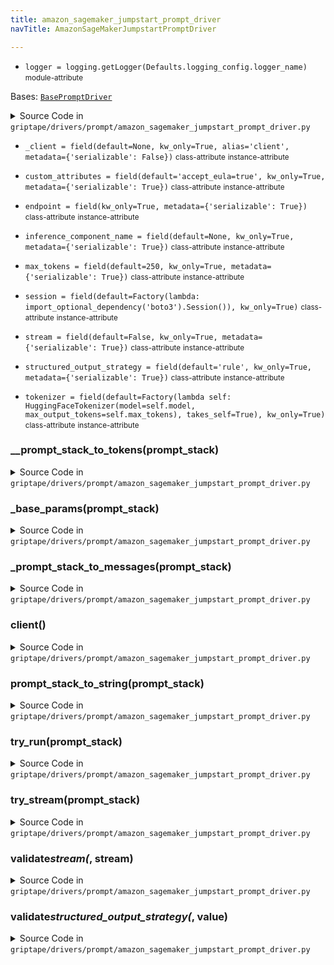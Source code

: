```yaml
---
title: amazon_sagemaker_jumpstart_prompt_driver
navTitle: AmazonSageMakerJumpstartPromptDriver

---
```


-   `logger = logging.getLogger(Defaults.logging_config.logger_name)` <small>module-attribute</small>  <span id="griptape.drivers.prompt.amazon_sagemaker_jumpstart_prompt_driver.logger"></span> 

<span id="griptape.drivers.prompt.amazon_sagemaker_jumpstart_prompt_driver.AmazonSageMakerJumpstartPromptDriver"></span>

Bases:
 [`BasePromptDriver`](./#griptape.drivers.prompt.BasePromptDriver "BasePromptDriver (griptape.drivers.prompt.BasePromptDriver)")

<details><summary>Source Code in <code>griptape&#47;drivers&#47;prompt&#47;amazon_sagemaker_jumpstart_prompt_driver.py</code></summary>

```python
@define
class AmazonSageMakerJumpstartPromptDriver(BasePromptDriver):
    session: boto3.Session = field(default=Factory(lambda: import_optional_dependency("boto3").Session()), kw_only=True)
    endpoint: str = field(kw_only=True, metadata={"serializable": True})
    custom_attributes: str = field(default="accept_eula=true", kw_only=True, metadata={"serializable": True})
    inference_component_name: Optional[str] = field(default=None, kw_only=True, metadata={"serializable": True})
    stream: bool = field(default=False, kw_only=True, metadata={"serializable": True})
    max_tokens: int = field(default=250, kw_only=True, metadata={"serializable": True})
    tokenizer: HuggingFaceTokenizer = field(
        default=Factory(
            lambda self: HuggingFaceTokenizer(model=self.model, max_output_tokens=self.max_tokens),
            takes_self=True,
        ),
        kw_only=True,
    )
    structured_output_strategy: StructuredOutputStrategy = field(
        default="rule", kw_only=True, metadata={"serializable": True}
    )
    _client: Optional[Any] = field(default=None, kw_only=True, alias="client", metadata={"serializable": False})

    @structured_output_strategy.validator  # pyright: ignore[reportAttributeAccessIssue, reportOptionalMemberAccess]
    def validate_structured_output_strategy(self, _: Attribute, value: str) -> str:
        if value != "rule":
            raise ValueError(f"{__class__.__name__} does not support `{value}` structured output strategy.")

        return value

    @lazy_property()
    def client(self) -> Any:
        return self.session.client("sagemaker-runtime")

    @stream.validator  # pyright: ignore[reportAttributeAccessIssue]
    def validate_stream(self, _: Attribute, stream: bool) -> None:  # noqa: FBT001
        if stream:
            raise ValueError("streaming is not supported")

    @observable
    def try_run(self, prompt_stack: PromptStack) -> Message:
        payload = {
            "inputs": self.prompt_stack_to_string(prompt_stack),
            "parameters": {**self._base_params(prompt_stack)},
        }
        logger.debug(payload)

        response = self.client.invoke_endpoint(
            EndpointName=self.endpoint,
            ContentType="application/json",
            Body=json.dumps(payload),
            CustomAttributes=self.custom_attributes,
            **(
                {"InferenceComponentName": self.inference_component_name}
                if self.inference_component_name is not None
                else {}
            ),
        )

        decoded_body = json.loads(response["Body"].read().decode("utf8"))
        logger.debug(decoded_body)

        if isinstance(decoded_body, list):
            if decoded_body:
                generated_text = decoded_body[0]["generated_text"]
            else:
                raise ValueError("model response is empty")
        else:
            generated_text = decoded_body["generated_text"]

        input_tokens = len(self.__prompt_stack_to_tokens(prompt_stack))
        output_tokens = len(self.tokenizer.tokenizer.encode(generated_text))  # pyright: ignore[reportArgumentType]

        return Message(
            content=[TextMessageContent(TextArtifact(generated_text))],
            role=Message.ASSISTANT_ROLE,
            usage=Message.Usage(input_tokens=input_tokens, output_tokens=output_tokens),
        )

    @observable
    def try_stream(self, prompt_stack: PromptStack) -> Iterator[DeltaMessage]:
        raise NotImplementedError("streaming is not supported")

    def prompt_stack_to_string(self, prompt_stack: PromptStack) -> str:
        return self.tokenizer.tokenizer.decode(self.__prompt_stack_to_tokens(prompt_stack))  # pyright: ignore[reportArgumentType]

    def _base_params(self, prompt_stack: PromptStack) -> dict:
        return {
            "temperature": self.temperature,
            "max_new_tokens": self.max_tokens,
            "do_sample": True,
            "eos_token_id": self.tokenizer.tokenizer.eos_token_id,
            "stop_strings": self.tokenizer.stop_sequences,
            "return_full_text": False,
            **self.extra_params,
        }

    def _prompt_stack_to_messages(self, prompt_stack: PromptStack) -> list[dict]:
        messages = []

        for message in prompt_stack.messages:
            messages.append({"role": message.role, "content": message.to_text()})

        return messages

    def __prompt_stack_to_tokens(self, prompt_stack: PromptStack) -> list[int]:
        messages = self._prompt_stack_to_messages(prompt_stack)

        tokens = self.tokenizer.tokenizer.apply_chat_template(messages, add_generation_prompt=True, tokenize=True)

        if isinstance(tokens, list):
            return tokens  # pyright: ignore[reportReturnType] According to the [docs](https://huggingface.co/docs/transformers/main/en/internal/tokenization_utils#transformers.PreTrainedTokenizerBase.apply_chat_template), the return type is List[int].
        raise ValueError("Invalid output type.")
```

</details>

-   `_client = field(default=None, kw_only=True, alias='client', metadata={'serializable': False})` <small>class-attribute</small> <small>instance-attribute</small>  <span id="griptape.drivers.prompt.amazon_sagemaker_jumpstart_prompt_driver.AmazonSageMakerJumpstartPromptDriver._client"></span> 

-   `custom_attributes = field(default='accept_eula=true', kw_only=True, metadata={'serializable': True})` <small>class-attribute</small> <small>instance-attribute</small>  <span id="griptape.drivers.prompt.amazon_sagemaker_jumpstart_prompt_driver.AmazonSageMakerJumpstartPromptDriver.custom_attributes"></span> 

-   `endpoint = field(kw_only=True, metadata={'serializable': True})` <small>class-attribute</small> <small>instance-attribute</small>  <span id="griptape.drivers.prompt.amazon_sagemaker_jumpstart_prompt_driver.AmazonSageMakerJumpstartPromptDriver.endpoint"></span> 

-   `inference_component_name = field(default=None, kw_only=True, metadata={'serializable': True})` <small>class-attribute</small> <small>instance-attribute</small>  <span id="griptape.drivers.prompt.amazon_sagemaker_jumpstart_prompt_driver.AmazonSageMakerJumpstartPromptDriver.inference_component_name"></span> 

-   `max_tokens = field(default=250, kw_only=True, metadata={'serializable': True})` <small>class-attribute</small> <small>instance-attribute</small>  <span id="griptape.drivers.prompt.amazon_sagemaker_jumpstart_prompt_driver.AmazonSageMakerJumpstartPromptDriver.max_tokens"></span> 

-   `session = field(default=Factory(lambda: import_optional_dependency('boto3').Session()), kw_only=True)` <small>class-attribute</small> <small>instance-attribute</small>  <span id="griptape.drivers.prompt.amazon_sagemaker_jumpstart_prompt_driver.AmazonSageMakerJumpstartPromptDriver.session"></span> 

-   `stream = field(default=False, kw_only=True, metadata={'serializable': True})` <small>class-attribute</small> <small>instance-attribute</small>  <span id="griptape.drivers.prompt.amazon_sagemaker_jumpstart_prompt_driver.AmazonSageMakerJumpstartPromptDriver.stream"></span> 

-   `structured_output_strategy = field(default='rule', kw_only=True, metadata={'serializable': True})` <small>class-attribute</small> <small>instance-attribute</small>  <span id="griptape.drivers.prompt.amazon_sagemaker_jumpstart_prompt_driver.AmazonSageMakerJumpstartPromptDriver.structured_output_strategy"></span> 

-   `tokenizer = field(default=Factory(lambda self: HuggingFaceTokenizer(model=self.model, max_output_tokens=self.max_tokens), takes_self=True), kw_only=True)` <small>class-attribute</small> <small>instance-attribute</small>  <span id="griptape.drivers.prompt.amazon_sagemaker_jumpstart_prompt_driver.AmazonSageMakerJumpstartPromptDriver.tokenizer"></span> 

<span id="griptape.drivers.prompt.amazon_sagemaker_jumpstart_prompt_driver.AmazonSageMakerJumpstartPromptDriver.__prompt_stack_to_tokens"></span>

### \_\_prompt_stack_to_tokens(prompt_stack)

<details><summary>Source Code in <code>griptape&#47;drivers&#47;prompt&#47;amazon_sagemaker_jumpstart_prompt_driver.py</code></summary>

```python
def __prompt_stack_to_tokens(self, prompt_stack: PromptStack) -> list[int]:
    messages = self._prompt_stack_to_messages(prompt_stack)

    tokens = self.tokenizer.tokenizer.apply_chat_template(messages, add_generation_prompt=True, tokenize=True)

    if isinstance(tokens, list):
        return tokens  # pyright: ignore[reportReturnType] According to the [docs](https://huggingface.co/docs/transformers/main/en/internal/tokenization_utils#transformers.PreTrainedTokenizerBase.apply_chat_template), the return type is List[int].
    raise ValueError("Invalid output type.")
```

</details>

<span id="griptape.drivers.prompt.amazon_sagemaker_jumpstart_prompt_driver.AmazonSageMakerJumpstartPromptDriver._base_params"></span>

### \_base_params(prompt_stack)

<details><summary>Source Code in <code>griptape&#47;drivers&#47;prompt&#47;amazon_sagemaker_jumpstart_prompt_driver.py</code></summary>

```python
def _base_params(self, prompt_stack: PromptStack) -> dict:
    return {
        "temperature": self.temperature,
        "max_new_tokens": self.max_tokens,
        "do_sample": True,
        "eos_token_id": self.tokenizer.tokenizer.eos_token_id,
        "stop_strings": self.tokenizer.stop_sequences,
        "return_full_text": False,
        **self.extra_params,
    }
```

</details>

<span id="griptape.drivers.prompt.amazon_sagemaker_jumpstart_prompt_driver.AmazonSageMakerJumpstartPromptDriver._prompt_stack_to_messages"></span>

### \_prompt_stack_to_messages(prompt_stack)

<details><summary>Source Code in <code>griptape&#47;drivers&#47;prompt&#47;amazon_sagemaker_jumpstart_prompt_driver.py</code></summary>

```python
def _prompt_stack_to_messages(self, prompt_stack: PromptStack) -> list[dict]:
    messages = []

    for message in prompt_stack.messages:
        messages.append({"role": message.role, "content": message.to_text()})

    return messages
```

</details>

<span id="griptape.drivers.prompt.amazon_sagemaker_jumpstart_prompt_driver.AmazonSageMakerJumpstartPromptDriver.client"></span>

### client()

<details><summary>Source Code in <code>griptape&#47;drivers&#47;prompt&#47;amazon_sagemaker_jumpstart_prompt_driver.py</code></summary>

```python
@lazy_property()
def client(self) -> Any:
    return self.session.client("sagemaker-runtime")
```

</details>

<span id="griptape.drivers.prompt.amazon_sagemaker_jumpstart_prompt_driver.AmazonSageMakerJumpstartPromptDriver.prompt_stack_to_string"></span>

### prompt_stack_to_string(prompt_stack)

<details><summary>Source Code in <code>griptape&#47;drivers&#47;prompt&#47;amazon_sagemaker_jumpstart_prompt_driver.py</code></summary>

```python
def prompt_stack_to_string(self, prompt_stack: PromptStack) -> str:
    return self.tokenizer.tokenizer.decode(self.__prompt_stack_to_tokens(prompt_stack))  # pyright: ignore[reportArgumentType]
```

</details>

<span id="griptape.drivers.prompt.amazon_sagemaker_jumpstart_prompt_driver.AmazonSageMakerJumpstartPromptDriver.try_run"></span>

### try_run(prompt_stack)

<details><summary>Source Code in <code>griptape&#47;drivers&#47;prompt&#47;amazon_sagemaker_jumpstart_prompt_driver.py</code></summary>

```python
@observable
def try_run(self, prompt_stack: PromptStack) -> Message:
    payload = {
        "inputs": self.prompt_stack_to_string(prompt_stack),
        "parameters": {**self._base_params(prompt_stack)},
    }
    logger.debug(payload)

    response = self.client.invoke_endpoint(
        EndpointName=self.endpoint,
        ContentType="application/json",
        Body=json.dumps(payload),
        CustomAttributes=self.custom_attributes,
        **(
            {"InferenceComponentName": self.inference_component_name}
            if self.inference_component_name is not None
            else {}
        ),
    )

    decoded_body = json.loads(response["Body"].read().decode("utf8"))
    logger.debug(decoded_body)

    if isinstance(decoded_body, list):
        if decoded_body:
            generated_text = decoded_body[0]["generated_text"]
        else:
            raise ValueError("model response is empty")
    else:
        generated_text = decoded_body["generated_text"]

    input_tokens = len(self.__prompt_stack_to_tokens(prompt_stack))
    output_tokens = len(self.tokenizer.tokenizer.encode(generated_text))  # pyright: ignore[reportArgumentType]

    return Message(
        content=[TextMessageContent(TextArtifact(generated_text))],
        role=Message.ASSISTANT_ROLE,
        usage=Message.Usage(input_tokens=input_tokens, output_tokens=output_tokens),
    )
```

</details>

<span id="griptape.drivers.prompt.amazon_sagemaker_jumpstart_prompt_driver.AmazonSageMakerJumpstartPromptDriver.try_stream"></span>

### try_stream(prompt_stack)

<details><summary>Source Code in <code>griptape&#47;drivers&#47;prompt&#47;amazon_sagemaker_jumpstart_prompt_driver.py</code></summary>

```python
@observable
def try_stream(self, prompt_stack: PromptStack) -> Iterator[DeltaMessage]:
    raise NotImplementedError("streaming is not supported")
```

</details>

<span id="griptape.drivers.prompt.amazon_sagemaker_jumpstart_prompt_driver.AmazonSageMakerJumpstartPromptDriver.validate_stream"></span>

### validate*stream(*, stream)

<details><summary>Source Code in <code>griptape&#47;drivers&#47;prompt&#47;amazon_sagemaker_jumpstart_prompt_driver.py</code></summary>

```python
@stream.validator  # pyright: ignore[reportAttributeAccessIssue]
def validate_stream(self, _: Attribute, stream: bool) -> None:  # noqa: FBT001
    if stream:
        raise ValueError("streaming is not supported")
```

</details>

<span id="griptape.drivers.prompt.amazon_sagemaker_jumpstart_prompt_driver.AmazonSageMakerJumpstartPromptDriver.validate_structured_output_strategy"></span>

### validate*structured_output_strategy(*, value)

<details><summary>Source Code in <code>griptape&#47;drivers&#47;prompt&#47;amazon_sagemaker_jumpstart_prompt_driver.py</code></summary>

```python
@structured_output_strategy.validator  # pyright: ignore[reportAttributeAccessIssue, reportOptionalMemberAccess]
def validate_structured_output_strategy(self, _: Attribute, value: str) -> str:
    if value != "rule":
        raise ValueError(f"{__class__.__name__} does not support `{value}` structured output strategy.")

    return value
```

</details>
